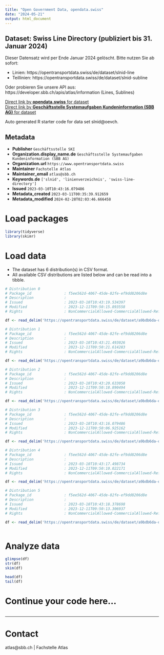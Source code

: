 ```yaml
---
title: "Open Government Data, opendata.swiss"
date: "2024-05-21"
output: html_document
---
```


## Dataset: Swiss Line Directory (publiziert bis 31. Januar 2024)

Dieser Datensatz wird per Ende Januar 2024 gelöscht. Bitte nutzen Sie ab sofort: 

- Linien: https://opentransportdata.swiss/de/dataset/slnid-line
- Teillinien: https://opentransportdata.swiss/de/dataset/slnid-subline

Oder probieren Sie unsere API aus: 
https://developer.sbb.ch/apis/atlas/information (Lines, Sublines)

[Direct link by **opendata.swiss** for dataset](https://opendata.swiss/de/dataset/swiss-line-directory-slnid)<br>
[Direct link by **Geschäftsstelle Systemaufgaben Kundeninformation (SBB AG)** for dataset](https://opentransportdata.swiss/dataset/slnid)

Auto generated R starter code for data set slnid@oevch.

## Metadata

- **Publisher** `Geschäftsstelle SKI`
- **Organization.display_name.de** `Geschäftsstelle Systemaufgaben Kundeninformation (SBB AG)`
- **Organization.url** `https://www.opentransportdata.swiss`
- **Maintainer** `Fachstelle Atlas`
- **Maintainer_email** `atlas@sbb.ch`
- **Keywords.de** `['slnid', 'linienverzeichnis', 'swiss-line-directory']`
- **Issued** `2023-03-10T10:43:16.079486`
- **Metadata_created** `2023-03-11T00:35:39.912659`
- **Metadata_modified** `2024-02-28T02:03:46.666458`


# Load packages

```r

library(tidyverse)
library(skimr)

```

# Load data

-   The dataset has 6 distribution(s) in CSV format.
-   All available CSV distributions are listed below and can be read into a tibble.

```r

# Distribution 0
# Package_id               : f5ee562d-4067-45de-82fe-ef9dd8206d8e
# Description              : 
# Issued                   : 2023-03-10T10:43:19.534397
# Modified                 : 2023-12-11T09:50:15.893558
# Rights                   : NonCommercialAllowed-CommercialAllowed-ReferenceRequired

df <- read_delim('https://opentransportdata.swiss/de/dataset/a9bdb6da-d9a8-4853-a3ab-7dace939969f/resource/fab45ea9-54e5-48b5-912f-4d32950bcf9d/download/full_subline.csv')

# Distribution 1
# Package_id               : f5ee562d-4067-45de-82fe-ef9dd8206d8e
# Description              : 
# Issued                   : 2023-03-10T10:43:21.493026
# Modified                 : 2023-12-11T09:50:21.614283
# Rights                   : NonCommercialAllowed-CommercialAllowed-ReferenceRequired

df <- read_delim('https://opentransportdata.swiss/de/dataset/a9bdb6da-d9a8-4853-a3ab-7dace939969f/resource/e8ba2f56-5b55-42c8-93d0-d11169b04edc/download/future_timetable_subline.csv')

# Distribution 2
# Package_id               : f5ee562d-4067-45de-82fe-ef9dd8206d8e
# Description              : 
# Issued                   : 2023-03-10T10:43:20.633058
# Modified                 : 2023-12-11T09:50:18.890494
# Rights                   : NonCommercialAllowed-CommercialAllowed-ReferenceRequired

df <- read_delim('https://opentransportdata.swiss/de/dataset/a9bdb6da-d9a8-4853-a3ab-7dace939969f/resource/84fd905a-cbbc-466f-a5d8-2576ba22c12b/download/future_timetable_line.csv')

# Distribution 3
# Package_id               : f5ee562d-4067-45de-82fe-ef9dd8206d8e
# Description              : 
# Issued                   : 2023-03-10T10:43:16.079486
# Modified                 : 2023-12-11T09:50:06.925162
# Rights                   : NonCommercialAllowed-CommercialAllowed-ReferenceRequired

df <- read_delim('https://opentransportdata.swiss/de/dataset/a9bdb6da-d9a8-4853-a3ab-7dace939969f/resource/870d00fa-e04d-492a-a16c-37d773cd9385/download/actual_date_line.csv')

# Distribution 4
# Package_id               : f5ee562d-4067-45de-82fe-ef9dd8206d8e
# Description              : 
# Issued                   : 2023-03-10T10:43:17.498734
# Modified                 : 2023-12-11T09:50:10.022171
# Rights                   : NonCommercialAllowed-CommercialAllowed-ReferenceRequired

df <- read_delim('https://opentransportdata.swiss/de/dataset/a9bdb6da-d9a8-4853-a3ab-7dace939969f/resource/ba6f7292-2c58-496d-998b-5aca84975969/download/actual_date_subline.csv')

# Distribution 5
# Package_id               : f5ee562d-4067-45de-82fe-ef9dd8206d8e
# Description              : 
# Issued                   : 2023-03-10T10:43:18.378698
# Modified                 : 2023-12-11T09:50:13.306937
# Rights                   : NonCommercialAllowed-CommercialAllowed-ReferenceRequired

df <- read_delim('https://opentransportdata.swiss/de/dataset/a9bdb6da-d9a8-4853-a3ab-7dace939969f/resource/60f4312d-23ce-469e-8fda-044f5cdfbacc/download/full_line.csv')



```

# Analyze data

```r

glimpse(df)
str(df)
skim(df)

head(df)
tail(df)

```

# Continue your code here...

```r

```

------------------------------------------------------------------------

# Contact

atlas@sbb.ch | Fachstelle Atlas
